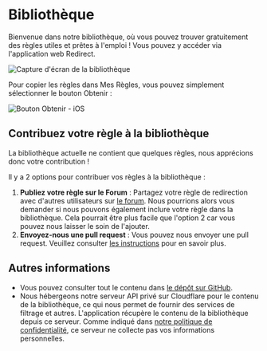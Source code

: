# Bibliothèque

Bienvenue dans notre bibliothèque, où vous pouvez trouver gratuitement des règles utiles et prêtes à l'emploi ! Vous pouvez y accéder via l'application web Redirect.

![Capture d'écran de la bibliothèque](/img/library-screenshot.webp)

Pour copier les règles dans Mes Règles, vous pouvez simplement sélectionner le bouton Obtenir :

![Bouton Obtenir - iOS](/img/library-get-button-ios.gif)

## Contribuez votre règle à la bibliothèque

La bibliothèque actuelle ne contient que quelques règles, nous apprécions donc votre contribution !

Il y a 2 options pour contribuer vos règles à la bibliothèque :

1.  **Publiez votre règle sur le Forum** : Partagez votre règle de redirection avec d'autres utilisateurs sur [le forum](https://github.com/mshibanami/redirect-web/discussions/categories/redirect-rules). Nous pourrions alors vous demander si nous pouvons également inclure votre règle dans la bibliothèque. Cela pourrait être plus facile que l'option 2 car vous pouvez nous laisser le soin de l'ajouter.
2.  **Envoyez-nous une pull request** : Vous pouvez nous envoyer une pull request. Veuillez consulter [les instructions](https://github.com/mshibanami/redirect-web/tree/main/library) pour en savoir plus.

## Autres informations

-   Vous pouvez consulter tout le contenu dans [le dépôt sur GitHub](https://github.com/mshibanami/redirect-web/tree/main/library).
-   Nous hébergeons notre serveur API privé sur Cloudflare pour le contenu de la bibliothèque, ce qui nous permet de fournir des services de filtrage et autres. L'application récupère le contenu de la bibliothèque depuis ce serveur. Comme indiqué dans [notre politique de confidentialité](/privacy-policy), ce serveur ne collecte pas vos informations personnelles.
